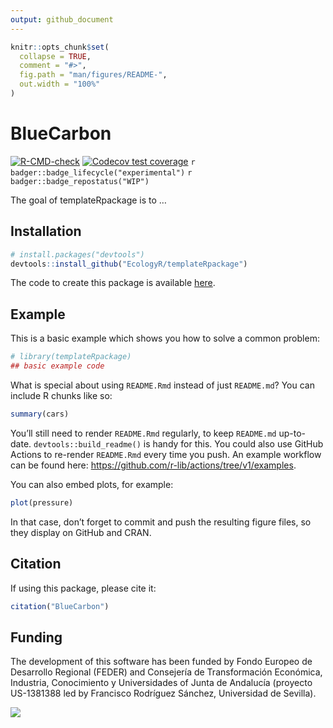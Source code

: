 ```yaml
---
output: github_document
---
```


<!-- README.md is generated from README.Rmd. Please edit that file -->

```r
knitr::opts_chunk$set(
  collapse = TRUE,
  comment = "#>",
  fig.path = "man/figures/README-",
  out.width = "100%"
)
```

# BlueCarbon

<!-- badges: start -->
[![R-CMD-check](https://github.com/EcologyR/templateRpackage/actions/workflows/R-CMD-check.yaml/badge.svg)](https://github.com/EcologyR/templateRpackage/actions/workflows/R-CMD-check.yaml)
[![Codecov test coverage](https://codecov.io/gh/EcologyR/templateRpackage/branch/master/graph/badge.svg)](https://app.codecov.io/gh/EcologyR/templateRpackage?branch=master)
`r badger::badge_lifecycle("experimental")`
`r badger::badge_repostatus("WIP")`
<!-- `r badger::badge_codefactor("ecologyr/templaterpackage")` -->
<!-- badges: end -->

The goal of templateRpackage is to ...

## Installation

``` r
# install.packages("devtools")
devtools::install_github("EcologyR/templateRpackage")
```

The code to create this package is available [here](https://gist.github.com/Pakillo/999e34301c56011138ef164363502465).


## Example

This is a basic example which shows you how to solve a common problem:

```r
# library(templateRpackage)
## basic example code
```

What is special about using `README.Rmd` instead of just `README.md`? You can include R chunks like so:

```r
summary(cars)
```

You'll still need to render `README.Rmd` regularly, to keep `README.md` up-to-date. `devtools::build_readme()` is handy for this. You could also use GitHub Actions to re-render `README.Rmd` every time you push. An example workflow can be found here: <https://github.com/r-lib/actions/tree/v1/examples>.

You can also embed plots, for example:

```r
plot(pressure)
```

In that case, don't forget to commit and push the resulting figure files, so they display on GitHub and CRAN.

## Citation

If using this package, please cite it:

```r
citation("BlueCarbon")
```


## Funding

The development of this software has been funded by Fondo Europeo de Desarrollo Regional (FEDER) and Consejería de Transformación Económica, Industria, Conocimiento y Universidades of Junta de Andalucía (proyecto US-1381388 led by Francisco Rodríguez Sánchez, Universidad de Sevilla).

![](https://ecologyr.github.io/workshop/images/logos.png)

